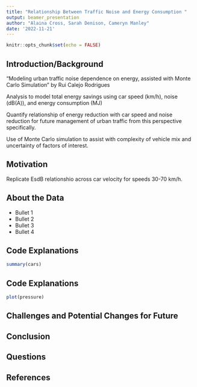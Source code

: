 ```yaml
---
title: "Relationship Between Traffic Noise and Energy Consumption "
output: beamer_presentation
author: "Alaina Cross, Sarah Denison, Cameryn Manley"
date: '2022-11-21'
---
```


```r
knitr::opts_chunk$set(echo = FALSE)
```

## Introduction/Background

"Modeling urban traffic noise dependence on energy, assisted with Monte Carlo Simulation" by Rui Calejo Rodrigues

Analysis to model total energy savings using car speed (km/h), noise (dB(A)), and energy consumption (MJ)

Quantify relationship of energy reduction with car speed and noise reduction for future management of urban traffic from this perspective specifically.

Use of Monte Carlo simulation to assist with complexity of vehicle mix and uncertainty of factors of interest.

## Motivation

Replicate EsdB relationshio across car velocity for speeds 30-70 km/h.

## About the Data 

- Bullet 1
- Bullet 2
- Bullet 3
- Bullet 4

## Code Explanations

```r
summary(cars)
```

## Code Explanations

```r
plot(pressure)
```

## Challenges and Potential Changes for Future



## Conclusion



## Questions



## References



